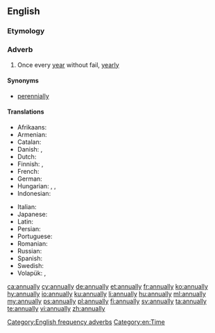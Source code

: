 ==English==

===Etymology===
{{suffix|annual|ly}}

===Adverb===
{{en-adv|-}}

# Once every [[year]] without fail, [[yearly]]

====Synonyms====
* [[perennially]]

====Translations====
{{trans-top|once every year}}
* Afrikaans: {{t|af|jaarliks}}
* Armenian: {{t|hy|տարեկան|tr=tarekan}}
* Catalan: {{t+|ca|anualment}}
* Danish: {{t+|da|årlig}}, {{t|da|årligt}}
* Dutch: {{t+|nl|jaarlijks}}
* Finnish: {{t|fi|vuosittain}}, {{t|fi|jokavuotisesti}}
* French: {{t+|fr|annuellement}}
* German: {{t+|de|jährlich}}
* Hungarian: {{t|hu|évenként}}, {{t+|hu|évente}}, {{t|hu|minden évben}}
* Indonesian: {{t+|id|tahun|alt=tahunan}}
{{trans-mid}}
* Italian: {{t+|it|annualmente}}
* Japanese: {{t|ja|毎年|tr=maitoshi}}
* Latin: {{t|la|anniversarie}}
* Persian: {{t+|fa|سالانه|sc=fa-Arab}}
* Portuguese: {{t|pt|anualmente}}
* Romanian: {{t|ro|în mod anual}}
* Russian: {{t+|ru|ежегодно|tr=ježegódno}}
* Spanish: {{t+|es|anualmente}}
* Swedish: {{t+|sv|årligen}}
* Volapük: {{t+|vo|alyelo}}, {{t|vo|alyeliko}}
{{trans-bottom}}

[[Category:English frequency adverbs]]
[[Category:en:Time]]

[[ca:annually]]
[[cy:annually]]
[[de:annually]]
[[et:annually]]
[[fr:annually]]
[[ko:annually]]
[[hy:annually]]
[[io:annually]]
[[ku:annually]]
[[li:annually]]
[[hu:annually]]
[[ml:annually]]
[[my:annually]]
[[ps:annually]]
[[pl:annually]]
[[fi:annually]]
[[sv:annually]]
[[ta:annually]]
[[te:annually]]
[[vi:annually]]
[[zh:annually]]